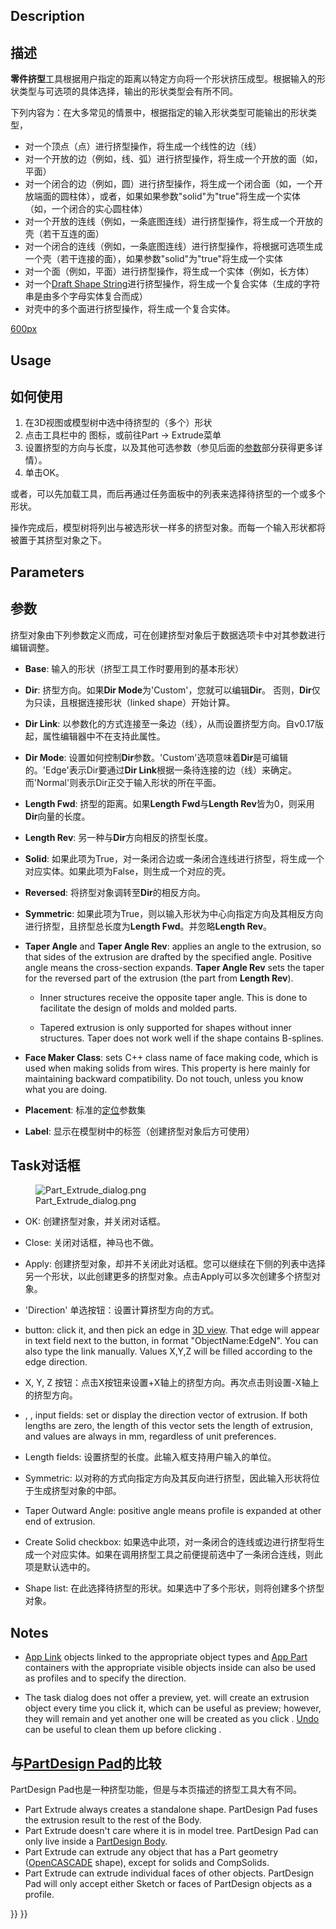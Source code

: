 <languages/>
{{Docnav
|[[Part_Builder|Builder]]
|[[Part_Revolve|Revolve]]
|[[Part_Workbench|Part]]
|IconL=Part_Builder.svg
|IconR=Part_Revolve.svg
|IconC=Workbench_Part.svg
}}

{{GuiCommand
|Name=Part Extrude
|MenuLocation=Part → Extrude...
|Workbenches=[[Part_Workbench|Part]]
|SeeAlso=[[Draft_Trimex|Draft Trimex]], [[PartDesign_Pad|PartDesign Pad]]
}}

== Description ==

<div class="mw-translate-fuzzy">
== 描述 ==
'''零件挤型'''工具根据用户指定的距离以特定方向将一个形状挤压成型。根据输入的形状类型与可选项的具体选择，输出的形状类型会有所不同。
</div>

<div class="mw-translate-fuzzy">
下列内容为：在大多常见的情景中，根据指定的输入形状类型可能输出的形状类型， 
*  对一个顶点（点）进行挤型操作，将生成一个线性的边（线）
*  对一个开放的边（例如，线、弧）进行挤型操作，将生成一个开放的面（如，平面）
*  对一个闭合的边（例如，圆）进行挤型操作，将生成一个闭合面（如，一个开放端面的圆柱体），或者，如果如果参数"solid"为"true"将生成一个实体（如，一个闭合的实心圆柱体）
*  对一个开放的连线（例如，一条底图连线）进行挤型操作，将生成一个开放的壳（若干互连的面）  
*  对一个闭合的连线（例如，一条底图连线）进行挤型操作，将根据可选项生成一个壳（若干连接的面），如果参数"solid"为"true"将生成一个实体
*  对一个面（例如，平面）进行挤型操作，将生成一个实体（例如，长方体）
*  对一个[[Draft_ShapeString |Draft Shape String]]进行挤型操作，将生成一个复合实体（生成的字符串是由多个字母实体复合而成）
* 对壳中的多个面进行挤型操作，将生成一个复合实体。
</div>


[[image:Part_Extrude_demo.png|600px]]

{{Caption|Examples of extrusion}}

==Usage==

<div class="mw-translate-fuzzy">
== 如何使用 ==
# 在3D视图或模型树中选中待挤型的（多个）形状
# 点击工具栏中的{{KEY|[[Image:Part_Extrude.png|16px]] '''Extrude'''}} 图标，或前往Part → Extrude菜单
# 设置挤型的方向与长度，以及其他可选参数（参见后面的[[#Parameters|参数]]部分获得更多详情）。
# 单击OK。
</div>

<div class="mw-translate-fuzzy">
或者，可以先加载工具，而后再通过任务面板中的列表来选择待挤型的一个或多个形状。
</div>

操作完成后，模型树将列出与被选形状一样多的挤型对象。而每一个输入形状都将被置于其挤型对象之下。

== Parameters ==

<div class="mw-translate-fuzzy">
== 参数 ==
挤型对象由下列参数定义而成，可在创建挤型对象后于数据选项卡中对其参数进行编辑调整。
</div>  

<div class="mw-translate-fuzzy">
*'''Base''': 输入的形状（挤型工具工作时要用到的基本形状）
</div>

*'''Dir''': 挤型方向。如果'''Dir Mode'''为'Custom'，您就可以编辑'''Dir'''。 否则，'''Dir'''仅为只读，且根据连接形状（linked shape）开始计算。

<div class="mw-translate-fuzzy">
*'''Dir Link''': 以参数化的方式连接至一条边（线），从而设置挤型方向。自v0.17版起，属性编辑器中不在支持此属性。
</div>

*'''Dir Mode''': 设置如何控制'''Dir'''参数。'Custom'选项意味着'''Dir'''是可编辑的。'Edge'表示Dir要通过'''Dir Link'''根据一条待连接的边（线）来确定。而'Normal'则表示Dir正交于输入形状的所在平面。

*'''Length Fwd''': 挤型的距离。如果'''Length Fwd'''与'''Length Rev'''皆为0，则采用'''Dir'''向量的长度。

*'''Length Rev''': 另一种与'''Dir'''方向相反的挤型长度。

*'''Solid''': 如果此项为True，对一条闭合边或一条闭合连线进行挤型，将生成一个对应实体。如果此项为False，则生成一个对应的壳。

*'''Reversed''': 将挤型对象调转至'''Dir'''的相反方向。

*'''Symmetric''': 如果此项为True，则以输入形状为中心向指定方向及其相反方向进行挤型，且挤型总长度为'''Length Fwd'''。并忽略'''Length Rev'''。

*'''Taper Angle''' and '''Taper Angle Rev''': applies an angle to the extrusion, so that sides of the extrusion are drafted by the specified angle. Positive angle means the cross-section expands. '''Taper Angle Rev''' sets the taper for the reversed part of the extrusion (the part from '''Length Rev''').
**{{Version|0.20}} Inner structures receive the opposite taper angle. This is done to facilitate the design of molds and molded parts.
**{{VersionMinus|0.19}} Tapered extrusion is only supported for shapes without inner structures. Taper does not work well if the shape contains B-splines. 

*'''Face Maker Class''': sets C++ class name of face making code, which is used when making solids from wires. This property is here mainly for maintaining backward compatibility. Do not touch, unless you know what you are doing.

<div class="mw-translate-fuzzy">
*'''Placement''': 标准的[[Placement|定位]]参数集
</div>

<div class="mw-translate-fuzzy">
*'''Label''': 显示在模型树中的标签（创建挤型对象后方可使用）
</div>

<span id="Task_dialog"></span>
== Task对话框 ==

[[Image:Part_Extrude_dialog.png|thumb|right]]

<div class="mw-translate-fuzzy">
* OK: 创建挤型对象，并关闭对话框。
</div>

<div class="mw-translate-fuzzy">
* Close: 关闭对话框，神马也不做。
</div>

<div class="mw-translate-fuzzy">
* Apply: 创建挤型对象，却并不关闭此对话框。您可以继续在下侧的列表中选择另一个形状，以此创建更多的挤型对象。点击Apply可以多次创建多个挤型对象。
</div>

* 'Direction' 单选按钮：设置计算挤型方向的方式。 

* {{Button|Select}} button: click it, and then pick an edge in [[3D_view|3D view]]. That edge will appear in text field next to the button, in format "ObjectName:EdgeN". You can also type the link manually. Values X,Y,Z will be filled according to the edge direction.

<div class="mw-translate-fuzzy">
* X, Y, Z 按钮：点击X按钮来设置+X轴上的挤型方向。再次点击则设置-X轴上的挤型方向。
</div> 

* {{Button|X}}, {{Button|Y}}, {{Button|Z}} input fields: set or display the direction vector of extrusion. If both lengths are zero, the length of this vector sets the length of extrusion, and values are always in mm, regardless of unit preferences.

* Length fields: 设置挤型的长度。此输入框支持用户输入的单位。

* Symmetric: 以对称的方式向指定方向及其反向进行挤型，因此输入形状将位于生成挤型对象的中部。

* Taper Outward Angle: positive angle means profile is expanded at other end of extrusion.

* Create Solid checkbox: 如果选中此项，对一条闭合的连线或边进行挤型将生成一个对应实体。如果在调用挤型工具之前便提前选中了一条闭合连线，则此项是默认选中的。

* Shape list: 在此选择待挤型的形状。如果选中了多个形状，则将创建多个挤型对象。

== Notes ==

* [[App_Link|App Link]] objects linked to the appropriate object types and [[App_Part|App Part]] containers with the appropriate visible objects inside can also be used as profiles and to specify the direction. {{Version|0.20}}

* The task dialog does not offer a preview, yet. {{Button|Apply}} will create an extrusion object every time you click it, which can be useful as preview; however, they will remain and yet another one will be created as you click {{Button|OK}}. [[Std_Undo|Undo]] can be useful to clean them up before clicking {{Button|OK}}.

<span id="Comparison_with_PartDesign_Pad"></span>
<div class="mw-translate-fuzzy">
== 与[[PartDesign Pad]]的比较 ==
</div>

<div class="mw-translate-fuzzy">
PartDesign Pad也是一种挤型功能，但是与本页描述的挤型工具大有不同。
</div>

* Part Extrude always creates a standalone shape. PartDesign Pad fuses the extrusion result to the rest of the Body.
* Part Extrude doesn't care where it is in model tree. PartDesign Pad can only live inside a [[PartDesign_Body|PartDesign Body]].
* Part Extrude can extrude any object that has a Part geometry ([[OpenCASCADE|OpenCASCADE]] shape), except for solids and CompSolids.
* Part Extrude can extrude individual faces of other objects. PartDesign Pad will only accept either Sketch or faces of PartDesign objects as a profile.


{{Docnav
|[[Part_Builder|Builder]]
|[[Part_Revolve|Revolve]]
|[[Part_Workbench|Part]]
|IconL=Part_Builder.svg
|IconR=Part_Revolve.svg
|IconC=Workbench_Part.svg
}}

{{Part_Tools_navi{{#translation:}}}}
{{Userdocnavi{{#translation:}}}}